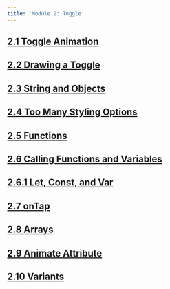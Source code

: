 ```yaml
---
title: 'Module 2: Toggle'
---
```



## [2.1 Toggle Animation](/course-posts/prototyping-react-framer/module2-toggle/2.1-toggle-animation)

## [2.2 Drawing a Toggle](/course-posts/prototyping-react-framer/module2-toggle/2.2-drawing-a-toggle)

## [2.3 String and Objects](/course-posts/prototyping-react-framer/module2-toggle/2.3-strings-and-objects)

## [2.4 Too Many Styling Options](/course-posts/prototyping-react-framer/module2-toggle/2.4-too-many-styling-options)

## [2.5 Functions](/course-posts/prototyping-react-framer/module2-toggle/2.5-functions)

## [2.6 Calling Functions and Variables](/course-posts/prototyping-react-framer/module2-toggle/2.6-calling-functions-and-variables)

## [2.6.1 Let, Const, and Var](/course-posts/prototyping-react-framer/module2-toggle/2.6.1-let-const-and-var)

## [2.7 onTap](/course-posts/prototyping-react-framer/module2-toggle/2.7-ontap)

## [2.8 Arrays](/course-posts/prototyping-react-framer/module2-toggle/2.8-arrays)

## [2.9 Animate Attribute](/course-posts/prototyping-react-framer/module2-toggle/2.9-animate-attribute)

## [2.10 Variants](/course-posts/prototyping-react-framer/module2-toggle/2.10-variants)
